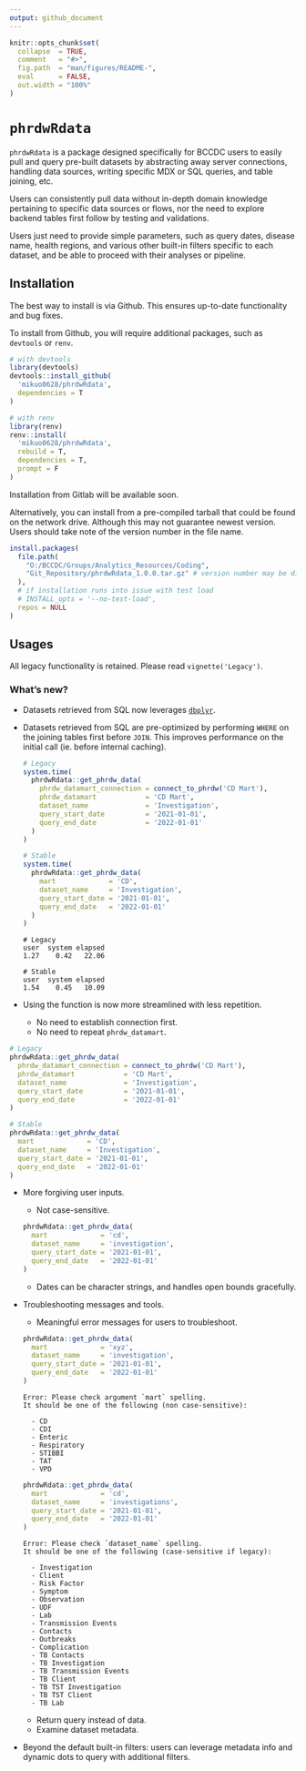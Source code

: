 ```yaml
---
output: github_document
---
```


<!-- README.md is generated from README.Rmd. Please edit that file -->

```r
knitr::opts_chunk$set(
  collapse  = TRUE,
  comment   = "#>",
  fig.path  = "man/figures/README-",
  eval      = FALSE,
  out.width = "100%"
)
```

# `phrdwRdata`

<!-- badges: start -->
<!-- badges: end -->

`phrdwRdata` is a package designed specifically for BCCDC users to easily
pull and query pre-built datasets by abstracting away server connections, 
handling data sources, writing specific MDX or SQL queries, and table joining,
etc. 

Users can consistently pull data without in-depth domain knowledge pertaining
to specific data sources or flows, nor the need to explore backend tables first
follow by testing and validations. 

Users just need to provide simple parameters, such as query dates, disease name,
health regions, and various other built-in filters specific to each dataset,
and be able to proceed with their analyses or pipeline.

## Installation

The best way to install is via Github. This ensures up-to-date functionality
and bug fixes.

To install from Github, you will require additional packages, such as 
`devtools` or `renv`.
```r
# with devtools
library(devtools)
devtools::install_github(
  'mikuo0628/phrdwRdata',
  dependencies = T
)

# with renv
library(renv)
renv::install(
  'mikuo0628/phrdwRdata',
  rebuild = T,
  dependencies = T,
  prompt = F
)
```

Installation from Gitlab will be available soon.

Alternatively, you can install from a pre-compiled tarball that could be found
on the network drive. Although this may not guarantee newest version. Users 
should take note of the version number in the file name.
```r
install.packages(
  file.path(
    "O:/BCCDC/Groups/Analytics_Resources/Coding",
    "Git_Repository/phrdwRdata_1.0.0.tar.gz" # version number may be different
  ),
  # if installation runs into issue with test load
  # INSTALL_opts = '--no-test-load', 
  repos = NULL
)
```

## Usages 

All legacy functionality is retained. Please read `vignette('Legacy')`.

### What's new?

-  Datasets retrieved from SQL now leverages [`dbplyr`][dbplyr].
-  Datasets retrieved from SQL are pre-optimized by performing `WHERE` on
   the joining tables first before `JOIN`. This improves performance on
   the initial call (ie. before internal caching).
   ```r
   # Legacy
   system.time(
     phrdwRdata::get_phrdw_data(
       phrdw_datamart_connection = connect_to_phrdw('CD Mart'),
       phrdw_datamart            = 'CD Mart',
       dataset_name              = 'Investigation',
       query_start_date          = '2021-01-01',
       query_end_date            = '2022-01-01'
     )
   )
   
   # Stable
   system.time(
     phrdwRdata::get_phrdw_data(
       mart             = 'CD',
       dataset_name     = 'Investigation',
       query_start_date = '2021-01-01',
       query_end_date   = '2022-01-01'
     )
   )
   ```
   ```
   # Legacy
   user  system elapsed 
   1.27    0.42   22.06 
   
   # Stable
   user  system elapsed 
   1.54    0.45   10.09 
   ```
-  Using the function is now more streamlined with less repetition.

   -  No need to establish connection first.
   -  No need to repeat `phrdw_datamart`.
   
```r
# Legacy
phrdwRdata::get_phrdw_data(
  phrdw_datamart_connection = connect_to_phrdw('CD Mart'),
  phrdw_datamart            = 'CD Mart',
  dataset_name              = 'Investigation',
  query_start_date          = '2021-01-01',
  query_end_date            = '2022-01-01'
)

# Stable
phrdwRdata::get_phrdw_data(
  mart             = 'CD',
  dataset_name     = 'Investigation',
  query_start_date = '2021-01-01',
  query_end_date   = '2022-01-01'
)
```

-  More forgiving user inputs.

   -  Not case-sensitive.
   ```r
   phrdwRdata::get_phrdw_data(
     mart             = 'cd', 
     dataset_name     = 'investigation',
     query_start_date = '2021-01-01',
     query_end_date   = '2022-01-01'
   )
   ```
   -  Dates can be character strings, and handles open bounds gracefully.

-  Troubleshooting messages and tools.

   -  Meaningful error messages for users to troubleshoot.
   ```r
   phrdwRdata::get_phrdw_data(
     mart             = 'xyz', 
     dataset_name     = 'investigation',
     query_start_date = '2021-01-01',
     query_end_date   = '2022-01-01'
   )
   ```
   ```
   Error: Please check argument `mart` spelling.
   It should be one of the following (non case-sensitive):
   
     - CD
     - CDI
     - Enteric
     - Respiratory
     - STIBBI
     - TAT
     - VPD
   ```
   
   ```r
   phrdwRdata::get_phrdw_data(
     mart             = 'cd', 
     dataset_name     = 'investigations',
     query_start_date = '2021-01-01',
     query_end_date   = '2022-01-01'
   )
   ```
   ```
   Error: Please check `dataset_name` spelling.
   It should be one of the following (case-sensitive if legacy):
   
     - Investigation
     - Client
     - Risk Factor
     - Symptom
     - Observation
     - UDF
     - Lab
     - Transmission Events
     - Contacts
     - Outbreaks
     - Complication
     - TB Contacts
     - TB Investigation
     - TB Transmission Events
     - TB Client
     - TB TST Investigation
     - TB TST Client
     - TB Lab
   ```
   -  Return query instead of data.
   -  Examine dataset metadata.

-  Beyond the default built-in filters: users can leverage metadata info and 
   dynamic dots to query with additional filters.

[dbplyr]: https://dbplyr.tidyverse.org/

